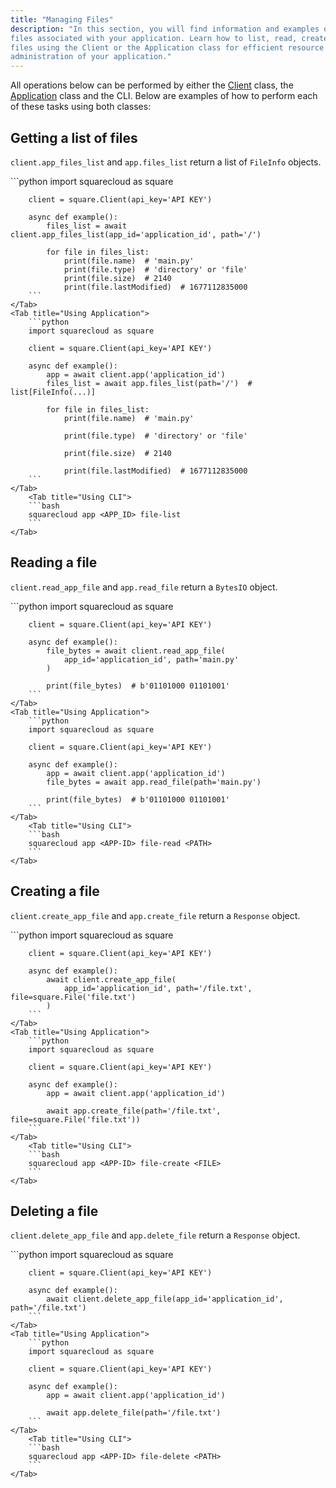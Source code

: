```yaml
---
title: "Managing Files"
description: "In this section, you will find information and examples on how to manipulate the
files associated with your application. Learn how to list, read, create, and delete
files using the Client or the Application class for efficient resource
administration of your application."
---
```


[Client]: client
[Application]: client#application

All operations below can be performed by either the [Client] class, the
[Application] class and the CLI. Below are examples of how to perform each of
these tasks using both classes:

## Getting a list of files

`client.app_files_list` and `app.files_list` return a list of `FileInfo` objects.

<Tabs>
    <Tab title="Using Client">
        ```python
        import squarecloud as square

        client = square.Client(api_key='API KEY')

        async def example():
            files_list = await client.app_files_list(app_id='application_id', path='/')

            for file in files_list:
                print(file.name)  # 'main.py'
                print(file.type)  # 'directory' or 'file'
                print(file.size)  # 2140
                print(file.lastModified)  # 1677112835000
        ```
    </Tab>
    <Tab title="Using Application">
        ```python
        import squarecloud as square

        client = square.Client(api_key='API KEY')

        async def example():
            app = await client.app('application_id')
            files_list = await app.files_list(path='/')  # list[FileInfo(...)]

            for file in files_list:
                print(file.name)  # 'main.py'

                print(file.type)  # 'directory' or 'file'

                print(file.size)  # 2140

                print(file.lastModified)  # 1677112835000
        ```
    </Tab>
        <Tab title="Using CLI">
        ```bash
        squarecloud app <APP_ID> file-list
        ```
    </Tab>
</Tabs>

## Reading a file

`client.read_app_file` and `app.read_file` return a `BytesIO` object.

<Tabs>
    <Tab title="Using Client">
        ```python
        import squarecloud as square

        client = square.Client(api_key='API KEY')

        async def example():
            file_bytes = await client.read_app_file(
                app_id='application_id', path='main.py'
            )

            print(file_bytes)  # b'01101000 01101001'
        ```
    </Tab>
    <Tab title="Using Application">
        ```python
        import squarecloud as square

        client = square.Client(api_key='API KEY')

        async def example():
            app = await client.app('application_id')
            file_bytes = await app.read_file(path='main.py')

            print(file_bytes)  # b'01101000 01101001'
        ```
    </Tab>
        <Tab title="Using CLI">
        ```bash
        squarecloud app <APP-ID> file-read <PATH>
        ```
    </Tab>
</Tabs>

## Creating a file

`client.create_app_file` and `app.create_file` return a `Response` object.

<Tabs>
    <Tab title="Using Client">
        ```python
        import squarecloud as square

        client = square.Client(api_key='API KEY')

        async def example():
            await client.create_app_file(
                app_id='application_id', path='/file.txt', file=square.File('file.txt')
            )
        ```
    </Tab>
    <Tab title="Using Application">
        ```python
        import squarecloud as square

        client = square.Client(api_key='API KEY')

        async def example():
            app = await client.app('application_id')

            await app.create_file(path='/file.txt', file=square.File('file.txt'))
        ```
    </Tab>
        <Tab title="Using CLI">
        ```bash
        squarecloud app <APP-ID> file-create <FILE>
        ```
    </Tab>
</Tabs>

## Deleting a file

`client.delete_app_file` and `app.delete_file` return a `Response` object.

<Tabs>
    <Tab title="Using Client">
        ```python
        import squarecloud as square

        client = square.Client(api_key='API KEY')

        async def example():
            await client.delete_app_file(app_id='application_id', path='/file.txt')
        ```
    </Tab>
    <Tab title="Using Application">
        ```python
        import squarecloud as square

        client = square.Client(api_key='API KEY')

        async def example():
            app = await client.app('application_id')

            await app.delete_file(path='/file.txt')
        ```
    </Tab>
        <Tab title="Using CLI">
        ```bash
        squarecloud app <APP-ID> file-delete <PATH>
        ```
    </Tab>
</Tabs>
